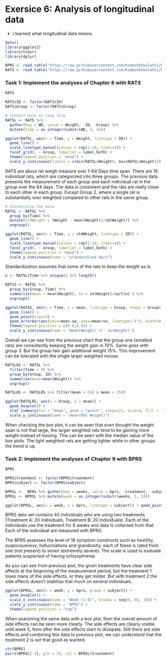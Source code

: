 # Exersice 6: Analysis of longitudinal data

* I learned what longitudinal data means.

```r
date()
library(ggplot2)
library(tidyr)
library(dplyr)

BPRS <- read.table("https://raw.githubusercontent.com/KimmoVehkalahti/MABS/master/Examples/data/BPRS.txt", sep  =" ", header = T)
RATS <- read.table("https://raw.githubusercontent.com/KimmoVehkalahti/MABS/master/Examples/data/rats.txt", sep  ="\t", header = T)
```

### Task 1: Implement the analyses of Chapter 8 with RATS
```r
RATS

RATS$ID <- factor(RATS$ID)
RATS$Group <- factor(RATS$Group)

# Convert data to long form
RATSL <- RATS %>%
  gather(key = WD, value = Weight, -ID, -Group) %>%
  mutate(Time = as.integer(substr(WD, 3, 4)))

ggplot(RATSL, aes(x = Time, y = Weight, linetype = ID)) +
  geom_line() +
  scale_linetype_manual(values = rep(1:10, times=4)) +
  facet_grid(. ~ Group, labeller = label_both) +
  theme(legend.position = "none") + 
  scale_y_continuous(limits = c(min(RATSL$Weight), max(RATSL$Weight)))
```

RATS are about rat weigh measure over 1-64 Days time span. There are 16 individual rats, which are categorized into three groups. The previous data presents the measurement of each group and each individual rat in the group over the 64 days. The data is consistent and the rats are really close to each other in each group. Except Group 2, where a single rat is substantially over weighted compared to other rats in the same group.

```r
# Standardize the data
RATSL <- RATSL %>%
  group_by(Time) %>%
  mutate(stdWeight = (Weight - mean(Weight))/sd(Weight)) %>%
  ungroup()

ggplot(RATSL, aes(x = Time, y = stdWeight, linetype = ID)) +
  geom_line() +
  scale_linetype_manual(values = rep(1:10, times=4)) +
  facet_grid(. ~ Group, labeller = label_both) +
  theme(legend.position = "none") + 
  scale_y_continuous(name = "standardized bprs")
```

Standardization assumes that some of the rats to keep the weight as is.

```r
n <- RATSL$Time %>% unique() %>% length()

RATSS <- RATSL %>%
  group_by(Group, Time) %>%
  summarise(mean = mean(Weight), se = sd(Weight)/sqrt(n) ) %>%
  ungroup()

ggplot(RATSS, aes(x = Time, y = mean, linetype = Group, shape = Group)) +
  geom_line() +
  geom_point(size=3) +
  geom_errorbar(aes(ymin=mean-se, ymax=mean+se, linetype="1"), width=0.3) +
  theme(legend.position = c(0.8,0.8)) +
  scale_y_continuous(name = "mean(Weight) +/- se(Weight)")
```

Overall we can see from the previous chart that the group one (smallest rats) are consistently keeping the weight gain in 10%. Same goes with group 3. But the group two gain additional weight 15%. This improvement can be tolerated with the single larger weighted mouse.

```r
RATSL8S <- RATSL %>%
  filter(Time > 0) %>%
  group_by(Group, ID) %>%
  summarise(mean=mean(Weight)) %>%
  ungroup()

RATSL8S <- RATSL8S %>% filter(mean < 550 & mean > 250)

ggplot(RATSL8S, aes(x = Group, y = mean)) +
  geom_boxplot() +
  stat_summary(fun = "mean", geom = "point", shape=23, size=4, fill = "white") +
  scale_y_continuous(name = "mean(Rat Weight)")
```

When checking the box plot, it can be seen that even thought the weight span is not that large, the larger weighted rats tend to be gaining more weight instead of loosing. This can be seen with the median value of the box plots. The light weighted rats are getting lighter while in other groups the trend is up.



### Task 2: Implement the analyses of Chapter 9 with BPRS
```r
BPRS

BPRS$treatment <- factor(BPRS$treatment)
BPRS$subject <- factor(BPRS$subject)

BPRSL <-  BPRS %>% gather(key = weeks, value = bprs, -treatment, -subject)
BPRSL <- BPRSL %>% mutate(week = as.integer(substr(weeks, 5, 5)))

ggplot(BPRSL, aes(x = week, y = bprs, linetype = subject)) + geom_point(aes(col = treatment))
```

BPRS data set contains 40 individuals who are using two treatments (Treatment A: 20 individuals, Treatment B: 20 Individuals). Each of the individuals use the treatment for 8 weeks and data is collected from that. Each of the individual are measured with BPRS:

The BPRS assesses the level of 18 symptom constructs such as hostility, suspiciousness, hallucinations and grandiosity; each of these is rated from one (not present) to seven (extremely severe). The scale is used to evaluate patients suspected of having schizophrenia.

As you can see from previous plot, the given treatments have clear side affects at the beginning of the measurement period, but the treatment 1 loses many of the side effects, or they get milder. But with treatment 2 the side effects doesn't stabilize that much on several individuals.

```r
ggplot(BPRSL, aes(x = week, y = bprs, group = subject)) +
  geom_boxplot() +
  scale_x_continuous(name = "Week (1-8)", breaks = seq(0, 60, 10)) +
  scale_y_continuous(name = "BPRS") +
  theme(legend.position = "top")
```

When examining the same data with a box plot, then the overall amount of side effects can be seen more clearly. The side effects are clearly visible until week 5, from after the side effects start to dissipate. Still there are side effects and combining this data to previous plot, we can understand that the treatment 2 is not that good as wanted.

```r
str(BPRS)
pairs(BPRSL[-3], pch = 19, col = BPRSL$treatment)
```

